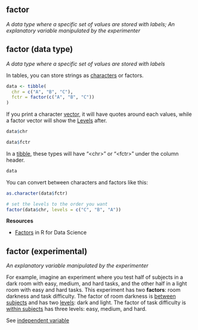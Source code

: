 ## factor

<dfn>A data type where a specific set of values are stored with labels; An explanatory variable manipulated by the experimenter</dfn>

## factor (data type) {#factor-data-type}

<dfn>A data type where a specific set of values are stored with labels</dfn>

In tables, you can store strings as [characters](c.html#character) or factors.

```r
data <- tibble(
  chr = c("A", "B", "C"),
  fctr = factor(c("A", "B", "C"))
)
```

If you print a character [vector](v.html#vector), it will have quotes around each values, while a factor vector will show the [Levels](l.html#level) after.

```r
data$chr

data$fctr
```

In a [tibble](t.html#tibble), these types will have "\<chr>" or "\<fctr>" under the column header. 

```r
data
```

You can convert between characters and factors like this:

```r
as.character(data$fctr)

# set the levels to the order you want
factor(data$chr, levels = c("C", "B", "A"))
```


**Resources**

* [Factors](https://r4ds.had.co.nz/factors.html) in R for Data Science



## factor (experimental) {#factor-experimental}

<dfn>An explanatory variable manipulated by the experimenter</dfn>

For example, imagine an experiment where you test half of subjects in a dark room with easy, medium, and hard tasks, and the other half in a light room with easy and hard tasks. This experiment has two **factors**: room darkness and task difficulty. The factor of room darkness is [between subjects](b.html#between-subjects) and has two [levels](l.html#level): dark and light. The factor of task difficulty is [within subjects](w.html#within-subjects) has three levels: easy, medium, and hard.

See [independent variable](i.html#independent-variable)


